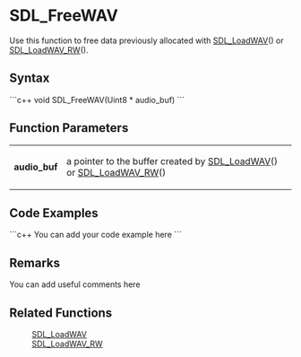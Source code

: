 <!-- pragma section-numbers off -->
<!-- pragma disable-camelcase -->

= SDL_FreeWAV =
Use this function to free data previously allocated with [[SDL_LoadWAV]]() or [[SDL_LoadWAV_RW]]().


== Syntax ==
```c++
void SDL_FreeWAV(Uint8 * audio_buf)
```

== Function Parameters ==
{|
|'''audio_buf'''
|a pointer to the buffer created by [[SDL_LoadWAV]]() or [[SDL_LoadWAV_RW]]()
|}

== Code Examples ==
```c++
You can add your code example here
```

== Remarks ==
You can add useful comments here

== Related Functions ==
:[[SDL_LoadWAV]]
:[[SDL_LoadWAV_RW]]
